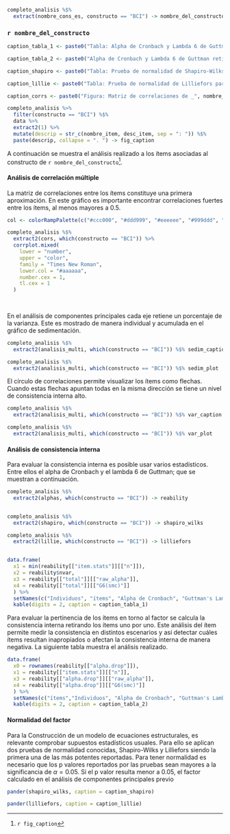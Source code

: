 ```r
completo_analisis %$% 
  extract(nombre_cons_es, constructo == "BCI") -> nombre_del_constructo

```


### `r nombre_del_constructo`


```r
caption_tabla_1 <- paste0("Tabla: Alpha de Cronbach y Lambda 6 de Guttman para _", nombre_del_constructo,"_. Fuente: elaboración propia.")

caption_tabla_2 <- paste0("Alpha de Cronbach y Lambda 6 de Guttman retirando cada ítem para _", nombre_del_constructo,"_. Fuente: elaboración propia.")

caption_shapiro <- paste0("Tabla: Prueba de normalidad de Shapiro-Wilks para _", nombre_del_constructo,"_. Fuente: elaboración propia.")

caption_lillie <- paste0("Tabla: Prueba de normalidad de Lilliefors para _", nombre_del_constructo,"_. Fuente: elaboración propia.")

caption_corrs <- paste0("Figura: Matriz de correlaciones de _", nombre_del_constructo, "_. Fuente: elaboración propia utilizando el software estadístico R [@rbase].") 

completo_analisis %>% 
  filter(constructo == "BCI") %$%
  data %>% 
  extract2(1) %>%
  mutate(descrip = str_c(nombre_item, desc_item, sep = ": ")) %$% 
  paste(descrip, collapse = ". ") -> fig_caption


```



A continuación se muestra el análisis realizado a los ítems asociadas al constructo de `r nombre_del_constructo`^[`r fig_caption`].


#### Análisis de correlación múltiple

La matriz de correlaciones entre los ítems constituye una primera aproximación. En este gráfico es importante encontrar correlaciones fuertes entre los ítems, al menos mayores a 0.5.

```r


col <- colorRampPalette(c("#ccc000", "#ddd999", "#eeeeee", "#999ddd", "#000ccc"))

completo_analisis %$% 
  extract2(cors, which(constructo == "BCI")) %>% 
  corrplot.mixed(
    lower = "number", 
    upper = "color", 
    family = "Times New Roman", 
    lower.col = "#aaaaaa",  
    number.cex = 1, 
    tl.cex = 1
  )
  
  
```

En el análisis de componentes principales cada eje retiene un porcentaje de la varianza. Este es mostrado de manera individual y acumulada en el gráfico de sedimentación. 


```r
completo_analisis %$% 
  extract2(analisis_multi, which(constructo == "BCI")) %$% sedim_caption -> sedim_cap

```

```r
completo_analisis %$% 
  extract2(analisis_multi, which(constructo == "BCI")) %$% sedim_plot 

```
El círculo de correlaciones permite visualizar los ítems como flechas. Cuando estas flechas apuntan todas en la misma dirección se tiene un nivel de consistencia interna alto.

```r
completo_analisis %$% 
  extract2(analisis_multi, which(constructo == "BCI")) %$% var_caption -> var_caption

```

```r
completo_analisis %$% 
  extract2(analisis_multi, which(constructo == "BCI")) %$% var_plot 

```


#### Análisis de consistencia interna

Para evaluar la consistencia interna es posible usar varios estadísticos. Entre ellos el alpha de Cronbach y el lambda 6 de Guttman; que se muestran a continuación.


```r

completo_analisis %$% 
  extract2(alphas, which(constructo == "BCI")) -> reability


completo_analisis %$% 
  extract2(shapiro, which(constructo == "BCI")) -> shapiro_wilks

completo_analisis %$% 
  extract2(lillie, which(constructo == "BCI")) -> lilliefors


data.frame(
  x1 = min(reability[["item.stats"]][["n"]]),
  x2 = reability$nvar,
  x3 = reability[["total"]][["raw_alpha"]],
  x4 = reability[["total"]][["G6(smc)"]]
  ) %>% 
  setNames(c("Individuos", "ítems", "Alpha de Cronbach", "Guttman's Lambda 6")) %>% 
  kable(digits = 2, caption = caption_tabla_1)

```

Para evaluar la pertinencia de los ítems en torno al factor se calcula la consistencia interna retirando los ítems uno por uno. Este análisis del ítem permite medir la consistencia en distintos escenarios y así detectar cuáles ítems resultan inapropiados o afectan la consistencia interna de manera negativa. La siguiente tabla muestra el análisis realizado.

```r

data.frame(
  x0 = rownames(reability[["alpha.drop"]]),
  x1 = reability[["item.stats"]][["n"]],
  x3 = reability[["alpha.drop"]][["raw_alpha"]],
  x4 = reability[["alpha.drop"]][["G6(smc)"]]
  ) %>% 
  setNames(c("ítems","Individuos", "Alpha de Cronbach", "Guttman's Lambda 6")) %>% 
  kable(digits = 2, caption = caption_tabla_2)

```

#### Normalidad del factor

Para la Construcción de un modelo de ecuaciones estructurales, es relevante comprobar supuestos estadísticos usuales. Para ello se aplican dos pruebas de normalidad conocidas, Shapiro-Wilks y Lilliefors siendo la primera una de las más potentes reportadas. Para tener normalidad es necesario que los p valores reportados por las pruebas sean mayores a la significancia de $\alpha = 0.05$. Si el p valor resulta menor a 0.05, el factor calculado en el análisis de componentes principales previo 


```r
pander(shapiro_wilks, caption = caption_shapiro)

```


```r
pander(lilliefors, caption = caption_lillie)

```


